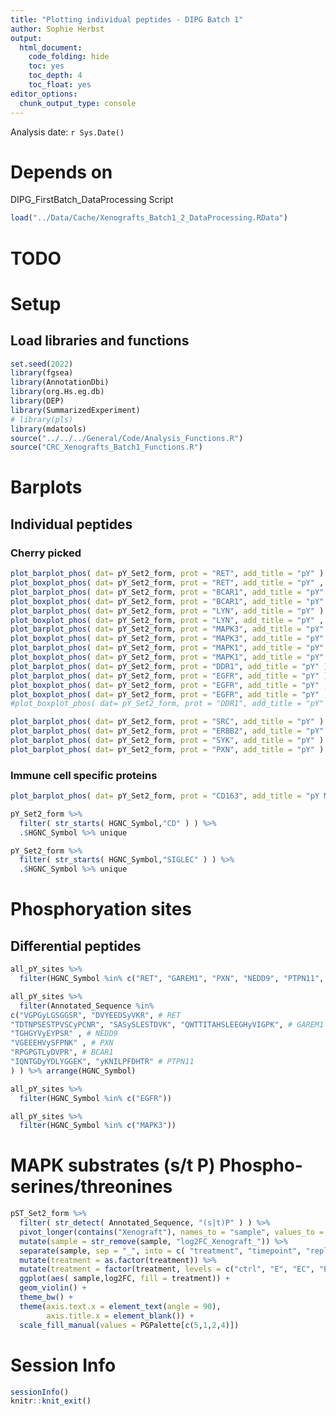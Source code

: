 ```yaml
---
title: "Plotting individual peptides - DIPG Batch 1"
author: Sophie Herbst
output:
  html_document:
    code_folding: hide
    toc: yes
    toc_depth: 4
    toc_float: yes
editor_options: 
  chunk_output_type: console
---
```

Analysis date: `r Sys.Date()`

# Depends on
DIPG_FirstBatch_DataProcessing Script

```r
load("../Data/Cache/Xenografts_Batch1_2_DataProcessing.RData")
```

# TODO

# Setup
## Load libraries and functions
```r
set.seed(2022)
library(fgsea)
library(AnnotationDbi)
library(org.Hs.eg.db)
library(DEP)
library(SummarizedExperiment)
# library(pls)
library(mdatools)
source("../../../General/Code/Analysis_Functions.R")
source("CRC_Xenografts_Batch1_Functions.R")
```

# Barplots

## Individual peptides
### Cherry picked
```r
plot_barplot_phos( dat= pY_Set2_form, prot = "RET", add_title = "pY" )
plot_boxplot_phos( dat= pY_Set2_form, prot = "RET", add_title = "pY" , specific_peptide = "RRDyLDLAASTPSDSLIYDDGLSEEETPLVDCNNAPLPR")
plot_barplot_phos( dat= pY_Set2_form, prot = "BCAR1", add_title = "pY" )
plot_boxplot_phos( dat= pY_Set2_form, prot = "BCAR1", add_title = "pY" , specific_peptide = "HLLAPGPQDIyDVPPVR")
plot_barplot_phos( dat= pY_Set2_form, prot = "LYN", add_title = "pY" )
plot_boxplot_phos( dat= pY_Set2_form, prot = "LYN", add_title = "pY" , specific_peptide = "AEERPTFDYLQSVLDDFyTATEGQYQQQP")
plot_barplot_phos( dat= pY_Set2_form, prot = "MAPK3", add_title = "pY" )
plot_boxplot_phos( dat= pY_Set2_form, prot = "MAPK3", add_title = "pY" , specific_peptide = "IADPEHDHTGFLTEyVATR")
plot_barplot_phos( dat= pY_Set2_form, prot = "MAPK1", add_title = "pY" )
plot_boxplot_phos( dat= pY_Set2_form, prot = "MAPK1", add_title = "pY" , specific_peptide = "VADPDHDHTGFLTEyVATR")
plot_barplot_phos( dat= pY_Set2_form, prot = "DDR1", add_title = "pY" )
plot_barplot_phos( dat= pY_Set2_form, prot = "EGFR", add_title = "pY" )
plot_boxplot_phos( dat= pY_Set2_form, prot = "EGFR", add_title = "pY" , specific_peptide = "GSTAENAEyLR" )
plot_boxplot_phos( dat= pY_Set2_form, prot = "EGFR", add_title = "pY" , specific_peptide = "GSHQISLDNPDyQQDFFPK" )
#plot_boxplot_phos( dat= pY_Set2_form, prot = "DDR1", add_title = "pY" , specific_peptide = "")

plot_barplot_phos( dat= pY_Set2_form, prot = "SRC", add_title = "pY" )
plot_barplot_phos( dat= pY_Set2_form, prot = "ERBB2", add_title = "pY" )
plot_barplot_phos( dat= pY_Set2_form, prot = "SYK", add_title = "pY" )
plot_barplot_phos( dat= pY_Set2_form, prot = "PXN", add_title = "pY" )
```

### Immune cell specific proteins
```r
plot_barplot_phos( dat= pY_Set2_form, prot = "CD163", add_title = "pY Monocyte/macrophage marker" )

pY_Set2_form %>% 
  filter( str_starts( HGNC_Symbol,"CD" ) ) %>%
  .$HGNC_Symbol %>% unique

pY_Set2_form %>% 
  filter( str_starts( HGNC_Symbol,"SIGLEC" ) ) %>%
  .$HGNC_Symbol %>% unique
```

# Phosphoryation sites
## Differential peptides
```r
all_pY_sites %>% 
  filter(HGNC_Symbol %in% c("RET", "GAREM1", "PXN", "NEDD9", "PTPN11", "BCAR1") )

all_pY_sites %>% 
  filter(Annotated_Sequence %in%
c("VGPGyLGSGGSR", "DVYEEDSyVKR", # RET
"TDTNPSESTPVSCyPCNR", "SASySLESTDVK", "QWTTITAHSLEEGHyVIGPK", # GAREM1
"TGHGYVyEYPSR" , # NEDD9
"VGEEEHVySFPNK" , # PXN
"RPGPGTLyDVPR", # BCAR1
"IQNTGDyYDLYGGEK", "yKNILPFDHTR" # PTPN11
) ) %>% arrange(HGNC_Symbol)

all_pY_sites %>% 
  filter(HGNC_Symbol %in% c("EGFR"))

all_pY_sites %>% 
  filter(HGNC_Symbol %in% c("MAPK3"))
```

# MAPK substrates (s/t P) Phospho-serines/threonines
```r
pST_Set2_form %>%
  filter( str_detect( Annotated_Sequence, "(s|t)P" ) ) %>%
  pivot_longer(contains("Xenograft"), names_to = "sample", values_to = "log2FC") %>%
  mutate(sample = str_remove(sample, "log2FC_Xenograft_")) %>%
  separate(sample, sep = "_", into = c( "treatment", "timepoint", "replicate", "set"  ), remove = F) %>%
  mutate(treatment = as.factor(treatment)) %>%
  mutate(treatment = factor(treatment, levels = c("ctrl", "E", "EC", "EBC"))) %>%
  ggplot(aes( sample,log2FC, fill = treatment)) +
  geom_violin() +
  theme_bw() +
  theme(axis.text.x = element_text(angle = 90),
        axis.title.x = element_blank()) +
  scale_fill_manual(values = PGPalette[c(5,1,2,4)]) 
```

# Session Info
```r
sessionInfo()
knitr::knit_exit()
```
